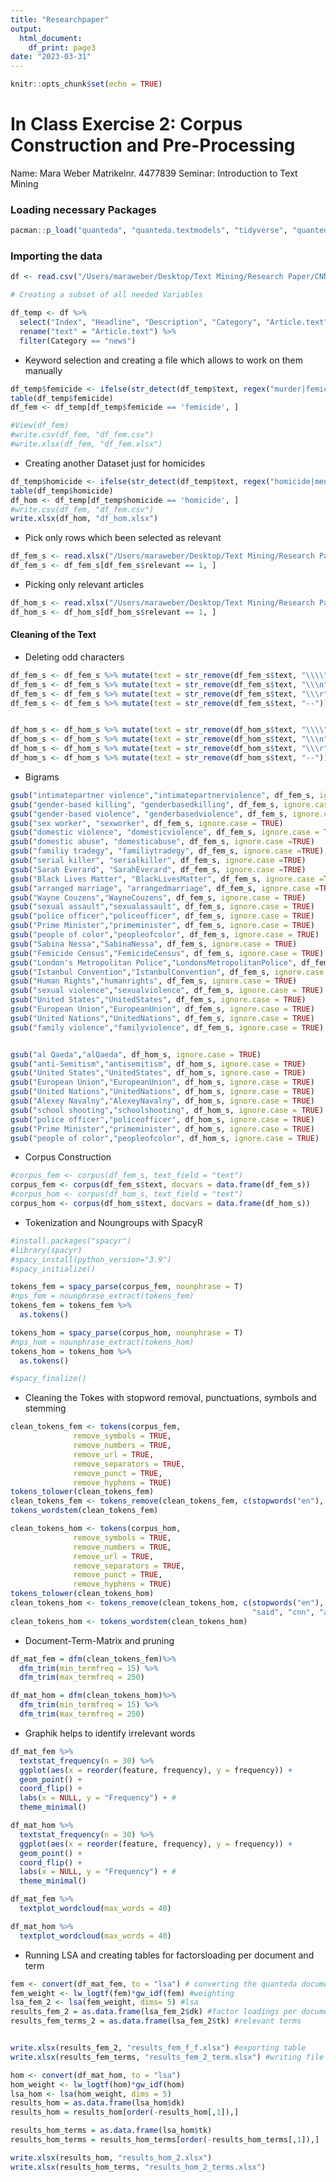 ```yaml
---
title: "Researchpaper"
output:
  html_document:
    df_print: page3
date: "2023-03-31"
---
```

```r
knitr::opts_chunk$set(echo = TRUE)
```

# In Class Exercise 2: Corpus Construction and Pre-Processing

Name: Mara Weber
Matrikelnr. 4477839
Seminar: Introduction to Text Mining 

### Loading necessary Packages
```r
pacman::p_load("quanteda", "quanteda.textmodels", "tidyverse", "quanteda.textstats",  "quanteda.textplots", "tm", "SnowballC", "readr", "openxlsx", "topicmodels", "lsa", "LSAfun", dependencies = TRUE, "ldatuning", "wordcloud", "tidytext", "quanteda.textmodels", "rgl", "tm", "lsafun", "openNLP", "qdap", "openNLPmodels.en", "spaCy", "NLP", "tagger", "rJava")
```

### Importing the data
```r
df <- read.csv("/Users/maraweber/Desktop/Text Mining/Research Paper/CNN_Articels_clean.csv")

# Creating a subset of all needed Variables

df_temp <- df %>%
  select("Index", "Headline", "Description", "Category", "Article.text") %>%
  rename("text" = "Article.text") %>% 
  filter(Category == "news")
```

* Keyword selection and creating a file which allows to work on them manually
```r
df_temp$femicide <- ifelse(str_detect(df_temp$text, regex("murder|femicide|killing|intimate partner violence|domestic abuse|familiy tradegy|suicide|killed|homicide", ignore_case = T)), "femicide", "other")
table(df_temp$femicide)
df_fem <- df_temp[df_temp$femicide == 'femicide', ]

#View(df_fem)
#write.csv(df_fem, "df_fem.csv")
#write.xlsx(df_fem, "df_fem.xlsx")
```

* Creating another Dataset just for homicides

```r
df_temp$homicide <- ifelse(str_detect(df_temp$text, regex("homicide|men killed men|men stabbed men|shoot", ignore_case = T)), "homicide", "other")
table(df_temp$homicide)
df_hom <- df_temp[df_temp$homicide == 'homicide', ]
#write.csv(df_fem, "df_fem.csv")
write.xlsx(df_hom, "df_hom.xlsx")
```

* Pick only rows which been selected as relevant
```r
df_fem_s <- read.xlsx("/Users/maraweber/Desktop/Text Mining/Research Paper/df_fem_selected.xlsx")
df_fem_s <- df_fem_s[df_fem_s$relevant == 1, ]
```

* Picking only relevant articles
```r
df_hom_s <- read.xlsx("/Users/maraweber/Desktop/Text Mining/Research Paper/df_hom_selected.xlsx")
df_hom_s <- df_hom_s[df_hom_s$relevant == 1, ]
```


#### Cleaning of the Text 

* Deleting odd characters

```r
df_fem_s <- df_fem_s %>% mutate(text = str_remove(df_fem_s$text, "\\\\"))
df_fem_s <- df_fem_s %>% mutate(text = str_remove(df_fem_s$text, "\\\n"))
df_fem_s <- df_fem_s %>% mutate(text = str_remove(df_fem_s$text, "\\\r"))
df_fem_s <- df_fem_s %>% mutate(text = str_remove(df_fem_s$text, "--"))


df_hom_s <- df_hom_s %>% mutate(text = str_remove(df_hom_s$text, "\\\\"))
df_hom_s <- df_hom_s %>% mutate(text = str_remove(df_hom_s$text, "\\\n"))
df_hom_s <- df_hom_s %>% mutate(text = str_remove(df_hom_s$text, "\\\r"))
df_hom_s <- df_hom_s %>% mutate(text = str_remove(df_hom_s$text, "--"))

```

* Bigrams
```r
gsub("intimatepartner violence","intimatepartnerviolence", df_fem_s, ignore.case = TRUE)
gsub("gender-based killing", "genderbasedkilling", df_fem_s, ignore.case = TRUE)
gsub("gender-based violence", "genderbasedviolence", df_fem_s, ignore.case = TRUE)
gsub("sex worker", "sexworker", df_fem_s, ignore.case = TRUE)
gsub("domestic violence", "domesticviolence", df_fem_s, ignore.case = TRUE)
gsub("domestic abuse", "domesticabuse", df_fem_s, ignore.case =TRUE)
gsub("familiy tradegy", "familiytradegy", df_fem_s, ignore.case =TRUE)
gsub("serial killer", "serialkiller", df_fem_s, ignore.case =TRUE)
gsub("Sarah Everard", "SarahEverard", df_fem_s, ignore.case =TRUE)
gsub("Black Lives Matter", "BlackLivesMatter", df_fem_s, ignore.case =TRUE)
gsub("arranged marriage", "arrangedmarriage", df_fem_s, ignore.case =TRUE)
gsub("Wayne Couzens","WayneCouzens", df_fem_s, ignore.case = TRUE)
gsub("sexual assault","sexualassault", df_fem_s, ignore.case = TRUE)
gsub("police officer","policeofficer", df_fem_s, ignore.case = TRUE)
gsub("Prime Minister","primeminister", df_fem_s, ignore.case = TRUE)
gsub("people of color","peopleofcolor", df_fem_s, ignore.case = TRUE)
gsub("Sabina Nessa","SabinaNessa", df_fem_s, ignore.case = TRUE)
gsub("Femicide Census","FemicideCensus", df_fem_s, ignore.case = TRUE)
gsub("London's Metropolitan Police","LondonsMetropolitanPolice", df_fem_s, ignore.case = TRUE)
gsub("Istanbul Convention","IstanbulConvention", df_fem_s, ignore.case = TRUE)
gsub("Human Rights","humanrights", df_fem_s, ignore.case = TRUE)
gsub("sexual violence","sexualviolence", df_fem_s, ignore.case = TRUE)
gsub("United States","UnitedStates", df_fem_s, ignore.case = TRUE)
gsub("European Union","EuropeanUnion", df_fem_s, ignore.case = TRUE)
gsub("United Nations","UnitedNations", df_fem_s, ignore.case = TRUE)
gsub("family violence","familyviolence", df_fem_s, ignore.case = TRUE)


gsub("al Qaeda","alQaeda", df_hom_s, ignore.case = TRUE)
gsub("anti-Semitism","antisemitism", df_hom_s, ignore.case = TRUE)
gsub("United States","UnitedStates", df_hom_s, ignore.case = TRUE)
gsub("European Union","EuropeanUnion", df_hom_s, ignore.case = TRUE)
gsub("United Nations","UnitedNations", df_hom_s, ignore.case = TRUE)
gsub("Alexey Navalny","AlexeyNavalny", df_hom_s, ignore.case = TRUE)
gsub("school shooting","schoolshooting", df_hom_s, ignore.case = TRUE)
gsub("police officer","policeofficer", df_hom_s, ignore.case = TRUE)
gsub("Prime Minister","primeminister", df_hom_s, ignore.case = TRUE)
gsub("people of color","peopleofcolor", df_hom_s, ignore.case = TRUE)
```

* Corpus Construction
```r
#corpus_fem <- corpus(df_fem_s, text_field = "text")
corpus_fem <- corpus(df_fem_s$text, docvars = data.frame(df_fem_s))
#corpus_hom <- corpus(df_hom_s, text_field = "text")
corpus_hom <- corpus(df_hom_s$text, docvars = data.frame(df_hom_s))

```

* Tokenization and Noungroups with SpacyR
```r
#install.packages("spacyr")
#library(spacyr)
#spacy_install(python_version="3.9")
#spacy_initialize()

tokens_fem = spacy_parse(corpus_fem, nounphrase = T)
#nps_fem = nounphrase_extract(tokens_fem)
tokens_fem = tokens_fem %>%
  as.tokens()

tokens_hom = spacy_parse(corpus_hom, nounphrase = T)
#nps_hom = nounphrase_extract(tokens_hom)
tokens_hom = tokens_hom %>%
  as.tokens()

#spacy_finalize()
```

* Cleaning the Tokes with stopword removal, punctuations, symbols and stemming

```r
clean_tokens_fem <- tokens(corpus_fem,
              remove_symbols = TRUE, 
              remove_numbers = TRUE, 
              remove_url = TRUE,
              remove_separators = TRUE, 
              remove_punct = TRUE,
              remove_hyphens = TRUE) 
tokens_tolower(clean_tokens_fem) 
clean_tokens_fem <- tokens_remove(clean_tokens_fem, c(stopwords("en"), "said", "cnn", "also", "will", "one", "according", "says", "told", "like", "on", "was", "can", "many", "never", "made", "go", "take", "even", "just","peopl", "say", "case", "two", "us", "day", "get", "first", "three", "report", "know", "live", "new", "life", "back", "call", "time", "last", "around", "right", "another", "still", "now", "monday", "tuesday", "wednesday", "thursday", "friday", "saturday", "sunday", "way", "march", "later", "since", "come", "report", "went", "may", "make", "took", "people", "live", "believe", "met", "little", "across", "ask", "think", "want", "go", "five", "see", "left","want"))
tokens_wordstem(clean_tokens_fem)

clean_tokens_hom <- tokens(corpus_hom,
              remove_symbols = TRUE, 
              remove_numbers = TRUE, 
              remove_url = TRUE,
              remove_separators = TRUE, 
              remove_punct = TRUE,
              remove_hyphens = TRUE)
tokens_tolower(clean_tokens_hom) 
clean_tokens_hom <- tokens_remove(clean_tokens_hom, c(stopwords("en"), 
                                                      "said", "cnn", "also", "will", "one", "according", "says", "told", "like", "on", "was", "can", "many", "never", "made", "go", "take", "even", "just", "peopl", "say", "time", "case", "two", "us", "day", "get", "want", "first", "three", "report", "know", "live", "new", "life", "back", "call", "last", "time", "around", "right", "another", "still", "now", "monday", "tuesday", "wednesday", "thursday", "friday", "saturday", "sunday", "way", "march", "later", "since", "world", "come", "report", "went", "may", "make", "took", "people", "live", "believe", "met", "little", "across", "ask", "think", "want", "go", "five", "see", "left", "want"))
clean_tokens_hom <- tokens_wordstem(clean_tokens_hom)
```

* Document-Term-Matrix and pruning
```r
df_mat_fem = dfm(clean_tokens_fem)%>%
  dfm_trim(min_termfreq = 15) %>%
  dfm_trim(max_termfreq = 250)

df_mat_hom = dfm(clean_tokens_hom)%>%
  dfm_trim(min_termfreq = 15) %>%
  dfm_trim(max_termfreq = 250)
```

* Graphik helps to identify irrelevant words
```r
df_mat_fem %>% 
  textstat_frequency(n = 30) %>%  
  ggplot(aes(x = reorder(feature, frequency), y = frequency)) +
  geom_point() + 
  coord_flip() + 
  labs(x = NULL, y = "Frequency") + # 
  theme_minimal()
```

```r
df_mat_hom %>% 
  textstat_frequency(n = 30) %>%  
  ggplot(aes(x = reorder(feature, frequency), y = frequency)) +
  geom_point() + 
  coord_flip() + 
  labs(x = NULL, y = "Frequency") + # 
  theme_minimal()
```

```r
df_mat_fem %>% 
  textplot_wordcloud(max_words = 40) 
```

```r
df_mat_hom %>% 
  textplot_wordcloud(max_words = 40) 
```

* Running LSA and creating tables for factorsloading per document and term
```r
fem <- convert(df_mat_fem, to = "lsa") # converting the quanteda document-term-matrix into one which can be read by the lsa package
fem_weight <- lw_logtf(fem)*gw_idf(fem) #weighting
lsa_fem_2 <- lsa(fem_weight, dims= 5) #lsa 
results_fem_2 = as.data.frame(lsa_fem_2$dk) #factor loadings per document
results_fem_terms_2 = as.data.frame(lsa_fem_2$tk) #relevant terms


write.xlsx(results_fem_2, "results_fem_f_f.xlsx") #exporting table
write.xlsx(results_fem_terms, "results_fem_2_term.xlsx") #writing file

hom <- convert(df_mat_hom, to = "lsa")
hom_weight <- lw_logtf(hom)*gw_idf(hom)
lsa_hom <- lsa(hom_weight, dims = 5)
results_hom = as.data.frame(lsa_hom$dk)
results_hom = results_hom[order(-results_hom[,1]),]

results_hom_terms = as.data.frame(lsa_hom$tk)
results_hom_terms = results_hom_terms[order(-results_hom_terms[,1]),]

write.xlsx(results_hom, "results_hom_2.xlsx")
write.xlsx(results_hom_terms, "results_hom_2_terms.xlsx")
```


